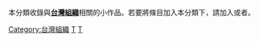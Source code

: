 {{Catnav|頁面分類|社会|组织|各國組織|台灣組織}}
{{hiddencat}}
本分類收錄與'''[[台灣|台灣]][[:Category:台灣組織|組織]]'''相關的小作品。若要將條目加入本分類下，請加入'''{{tl|Taiwan-org-stub}}'''或者'''{{tl|台灣組織小作品}}'''。
[[Category:台灣組織|Category:台灣組織]]
[[Category:組織小作品|T]]
[[Category:台灣小作品|T]]